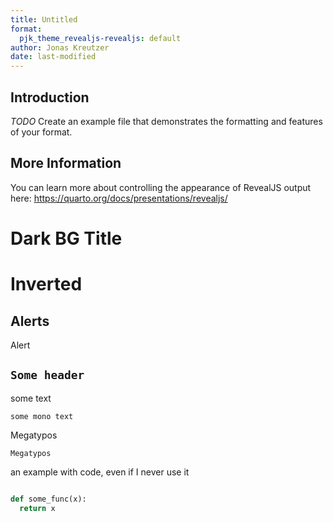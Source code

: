```yaml
---
title: Untitled
format:
  pjk_theme_revealjs-revealjs: default
author: Jonas Kreutzer
date: last-modified
---
```


## Introduction

*TODO* Create an example file that demonstrates the formatting and features of your format.

## More Information

You can learn more about controlling the appearance of RevealJS output here: <https://quarto.org/docs/presentations/revealjs/>

# Dark BG Title {.has-dark-background} 

# Inverted {.inverted}

## Alerts

[Alert]{.text-emphasis}

## `Some header`

some text

`some mono text`

Megatypos

`Megatypos`


an example with code, even if I never use it 

```python

def some_func(x):
  return x

```